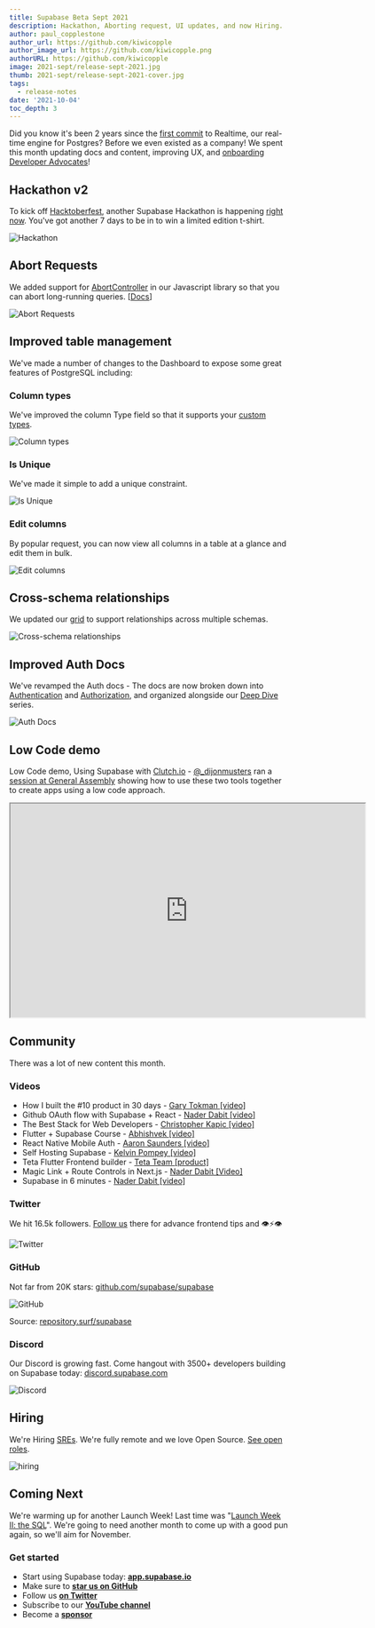 ```yaml
---
title: Supabase Beta Sept 2021
description: Hackathon, Aborting request, UI updates, and now Hiring.
author: paul_copplestone
author_url: https://github.com/kiwicopple
author_image_url: https://github.com/kiwicopple.png
authorURL: https://github.com/kiwicopple
image: 2021-sept/release-sept-2021.jpg
thumb: 2021-sept/release-sept-2021-cover.jpg
tags:
  - release-notes
date: '2021-10-04'
toc_depth: 3
---
```


Did you know it's been 2 years since the [first commit](https://github.com/supabase/realtime/commit/175f649784147af80acfc9ff5be9d160285c76ea) to Realtime, our real-time engine for Postgres? Before we even existed as a company! 
We spent this month updating docs and content, improving UX, and [onboarding Developer Advocates](https://twitter.com/thorwebdev/status/1441041268411277322)!

## Hackathon v2

To kick off [Hacktoberfest](https://hacktoberfest.digitalocean.com/), another Supabase Hackathon is happening [right now](https://supabase.io/blog/2021/09/28/supabase-hacktoberfest-hackathon-2021). You've got another 7 days to be in to win a limited edition t-shirt. 

![Hackathon](/new/images/blog/2021-sept/hacktober.png)

## Abort Requests

We added support for [AbortController](https://developer.mozilla.org/en-US/docs/Web/API/AbortController) in our Javascript library so that you can abort long-running queries. [[Docs](https://supabase.io/docs/reference/javascript/select#aborting-requests-in-flight)]

![Abort Requests](/new/images/blog/2021-sept/Supabase_abort_requests.png)

## Improved table management

We've made a number of changes to the Dashboard to expose some great features of PostgreSQL including:

### Column types

We've improved the column Type field so that it supports your [custom types](https://www.postgresql.org/docs/current/sql-createtype.html).

![Column types](/new/images/blog/2021-sept/columns.png)

### Is Unique

We've made it simple to add a unique constraint.

![Is Unique](/new/images/blog/2021-sept/is-unique.png)

### Edit columns

By popular request, you can now view all columns in a table at a glance and edit them in bulk.

![Edit columns](/new/images/blog/2021-sept/edit-columns.png)

## Cross-schema relationships

We updated our [grid](https://github.com/supabase/grid) to support relationships across multiple schemas.

![Cross-schema relationships](/new/images/blog/2021-sept/relationships.png)

## Improved Auth Docs

We've revamped the Auth docs - The docs are now broken down into [Authentication](https://supabase.io/docs/guides/auth/auth-apple) and [Authorization](https://supabase.io/docs/guides/auth/row-level-security), and organized alongside our [Deep Dive](https://supabase.io/docs/learn/auth-deep-dive/auth-deep-dive-jwts) series.

![Auth Docs](/new/images/blog/2021-sept/auth-docs.png)

## Low Code demo

Low Code demo, Using Supabase with [Clutch.io](http://clutch.io/) - [@_dijonmusters](https://twitter.com/_dijonmusters) ran a [session at General Assembly](https://www.youtube.com/watch?t=642&v=5fsKMTeBKKY) showing how to use these two tools together to create apps using a low code approach. 

<iframe
  className="w-full video-with-border"
  width="640"
  height="385"
  src="https://www.youtube-nocookie.com/embed/5fsKMTeBKKY"
  frameBorder="1"
  allow="accelerometer; autoplay; clipboard-write; encrypted-media; gyroscope; picture-in-picture"
  allowFullScreen
></iframe>


## Community

There was a lot of new content this month.

### Videos

- How I built the #10 product in 30 days - [Gary Tokman [video]](https://www.youtube.com/watch?v=CS1myTKJBR4)
- Github OAuth flow with Supabase + React - [Nader Dabit [video]](https://www.youtube.com/watch?v=jSqTzZk9UMg)
- The Best Stack for Web Developers - [Christopher Kapic [video]](https://www.youtube.com/watch?v=-2s_87QkPEI)
- Flutter + Supabase Course - [Abhishvek [video]](https://www.youtube.com/watch?v=PjVG6QtUYw4)
- React Native Mobile Auth - [Aaron Saunders [video]](https://www.youtube.com/watch?v=aBuB-Q6vHDE)
- Self Hosting Supabase - [Kelvin Pompey [video]](https://www.youtube.com/watch?v=HCqta43JHkU)
- Teta Flutter Frontend builder - [Teta Team [product]](https://www.youtube.com/watch?v=rooTglpUuvE)
- Magic Link + Route Controls in Next.js - [Nader Dabit [Video]](https://www.youtube.com/watch?v=oXWImFqsQF4)
- Supabase in 6 minutes - [Nader Dabit [video]](https://www.youtube.com/watch?v=ogEitL8RwtQ)

### Twitter

We hit 16.5k followers. [Follow us](https://twitter.com/supabase/status/1441428275176247302) there for advance frontend tips and 👁️⚡👁️

![Twitter](/new/images/blog/2021-sept/twitter.png)

### GitHub

Not far from 20K stars: [github.com/supabase/supabase](http://github.com/supabase/supabase)

![GitHub](/new/images/blog/2021-sept/stars.png)

Source: [repository.surf/supabase](https://repository.surf/supabase)

### Discord

Our Discord is growing fast. Come hangout with 3500+ developers building on Supabase today: [discord.supabase.com](http://discord.supabase.com)

![Discord](/new/images/blog/2021-sept/discord.png)

## Hiring

We're Hiring [SREs](https://about.supabase.com/careers/sre). We're fully remote and we love Open Source. [See open roles](https://about.supabase.com/careers). 

![hiring](/new/images/blog/2021-sept/hiring.png)

## Coming Next

We're warming up for another Launch Week! Last time was "[Launch Week II: the SQL](https://supabase.io/blog/2021/07/22/supabase-launch-week-sql)". We're going to need another month to come up with a good pun again, so we'll aim for November.

### Get started

- Start using Supabase today: **[app.supabase.io](https://app.supabase.io/)**
- Make sure to **[star us on GitHub](https://github.com/supabase/supabase)**
- Follow us **[on Twitter](https://twitter.com/supabase)**
- Subscribe to our **[YouTube channel](https://www.youtube.com/channel/UCNTVzV1InxHV-YR0fSajqPQ)**
- Become a **[sponsor](https://github.com/sponsors/supabase)**